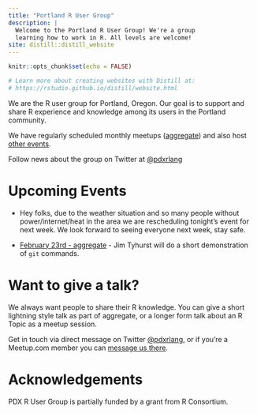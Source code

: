 ```yaml
---
title: "Portland R User Group"
description: |
  Welcome to the Portland R User Group! We're a group
  learning how to work in R. All levels are welcome!
site: distill::distill_website
---
```


```r
knitr::opts_chunk$set(echo = FALSE)

# Learn more about creating websites with Distill at:
# https://rstudio.github.io/distill/website.html

```

We are the R user group for Portland, Oregon. Our goal is to support and share R experience and knowledge among its users in the Portland community. 

We have regularly scheduled monthly meetups ([aggregate](aggregate.html)) and also host [other events](meetups.html).

Follow news about the group on Twitter at [\@pdxrlang](https://twitter.com/pdxrlang)

# Upcoming Events

- Hey folks, due to the weather situation and so many people without power/internet/heat in the area we are rescheduling tonight's event for next week. We look forward to seeing everyone next week, stay safe.

- [February 23rd - aggregate](https://www.meetup.com/portland-r-user-group/events/276194867/) - Jim Tyhurst will do a short demonstration of `git` commands.

# Want to give a talk?

We always want people to share their R knowledge. You can give a short lightning style talk as part of aggregate, or a longer form talk about an R Topic as a meetup session. 

Get in touch via direct message on Twitter  [\@pdxrlang](https://twitter.com/pdxrlang), or if you’re a Meetup.com member you can [message us there](https://secure.meetup.com/messages/).

# Acknowledgements

PDX R User Group is partially funded by a grant from R Consortium.
